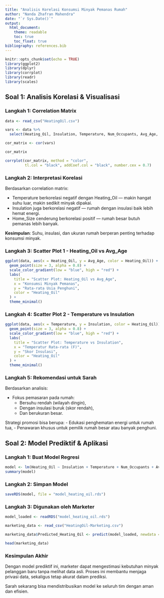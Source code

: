 ```yaml
---
title: "Analisis Korelasi Konsumsi Minyak Pemanas Rumah"
author: "Nanda Zhafran Mahendra"
date: "`r Sys.Date()`"
output:
  html_document:
    theme: readable
    toc: true
    toc_float: true
bibliography: references.bib
---
```



```r
knitr::opts_chunk$set(echo = TRUE)
library(ggplot2)
library(dplyr)
library(corrplot)
library(readr)
library(scales)
```

## Soal 1: Analisis Korelasi & Visualisasi

### Langkah 1: Correlation Matrix

```r
data <- read_csv("HeatingOil.csv")

vars <- data %>% 
  select(Heating_Oil, Insulation, Temperature, Num_Occupants, Avg_Age, Home_Size)

cor_matrix <- cor(vars)

cor_matrix

corrplot(cor_matrix, method = "color", 
         tl.col = "black", addCoef.col = "black", number.cex = 0.7)
```

### Langkah 2: Interpretasi Korelasi

Berdasarkan correlation matrix:

- Temperature berkorelasi negatif dengan Heating_Oil — makin hangat suhu luar, makin sedikit minyak dipakai.
- Insulation juga berkorelasi negatif — rumah dengan insulasi baik lebih hemat energi.
- Home_Size cenderung berkorelasi positif — rumah besar butuh pemanas lebih banyak.

**Kesimpulan**: Suhu, insulasi, dan ukuran rumah berperan penting terhadap konsumsi minyak.

### Langkah 3: Scatter Plot 1 - Heating_Oil vs Avg_Age

```r
ggplot(data, aes(x = Heating_Oil, y = Avg_Age, color = Heating_Oil)) +
  geom_point(size = 3, alpha = 0.8) +
  scale_color_gradient(low = "blue", high = "red") +
  labs(
    title = "Scatter Plot: Heating_Oil vs Avg_Age",
    x = "Konsumsi Minyak Pemanas",
    y = "Rata-rata Usia Penghuni",
    color = "Heating_Oil"
  ) +
  theme_minimal()
```

### Langkah 4: Scatter Plot 2 - Temperature vs Insulation

```r
ggplot(data, aes(x = Temperature, y = Insulation, color = Heating_Oil)) +
  geom_point(size = 3, alpha = 0.8) +
  scale_color_gradient(low = "blue", high = "red") +
  labs(
    title = "Scatter Plot: Temperature vs Insulation",
    x = "Temperatur Rata-rata (F)",
    y = "Skor Insulasi",
    color = "Heating_Oil"
  ) +
  theme_minimal()
```

### Langkah 5: Rekomendasi untuk Sarah

Berdasarkan analisis:

- Fokus pemasaran pada rumah:
  - Bersuhu rendah (wilayah dingin),
  - Dengan insulasi buruk (skor rendah),
  - Dan berukuran besar.

Strategi promosi bisa berupa:
- Edukasi penghematan energi untuk rumah tua,
- Penawaran khusus untuk pemilik rumah besar atau banyak penghuni.

## Soal 2: Model Prediktif & Aplikasi

### Langkah 1: Buat Model Regresi

```r
model <- lm(Heating_Oil ~ Insulation + Temperature + Num_Occupants + Avg_Age + Home_Size, data = data)
summary(model)
```

### Langkah 2: Simpan Model

```r
saveRDS(model, file = "model_heating_oil.rds")
```

### Langkah 3: Digunakan oleh Marketer

```r
model_loaded <- readRDS("model_heating_oil.rds")

marketing_data <- read_csv("HeatingOil-Marketing.csv")

marketing_data$Predicted_Heating_Oil <- predict(model_loaded, newdata = marketing_data)

head(marketing_data)
```

### Kesimpulan Akhir

Dengan model prediktif ini, marketer dapat mengestimasi kebutuhan minyak pelanggan baru tanpa melihat data asli. Proses ini membantu menjaga privasi data, sekaligus tetap akurat dalam prediksi.

Sarah sekarang bisa mendistribusikan model ke seluruh tim dengan aman dan efisien.